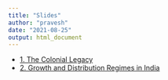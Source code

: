 ```yaml
---
title: "Slides"
author: "pravesh"
date: "2021-08-25"
output: html_document
---
```


- [1. The Colonial Legacy](1.TheColonialLegacy.html){target="_blank"}
- [2. Growth and Distribution Regimes in India](2.GrowthAndDistributionRegimes.html){target="_blank"}
